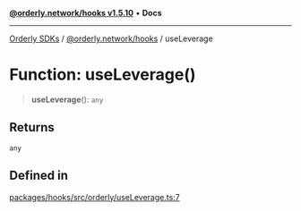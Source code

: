 [**@orderly.network/hooks v1.5.10**](/sdks/tech-doc/@orderly.network/hooks/README) • **Docs**

***

[Orderly SDKs](/sdks/tech-doc/packages) / [@orderly.network/hooks](/sdks/tech-doc/@orderly.network/hooks/README) / useLeverage

# Function: useLeverage()

> **useLeverage**(): `any`

## Returns

`any`

## Defined in

[packages/hooks/src/orderly/useLeverage.ts:7](https://github.com/OrderlyNetwork/js-sdk/blob/554ae704783e3b83c40bb234a899e8f02987d9b6/packages/hooks/src/orderly/useLeverage.ts#L7)

